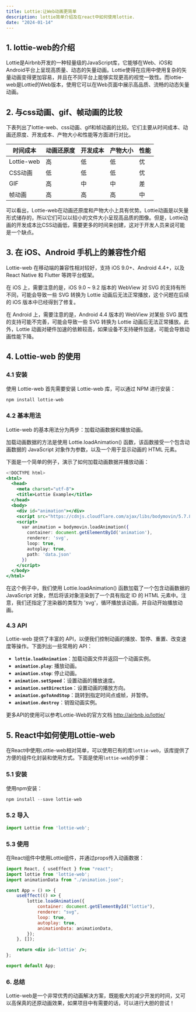 ```yaml
---
title: Lottie:让Web动画更简单
description: lottie简单介绍及在react中如何使用lottie.
date: "2024-01-14"
---
```


## **1. lottie-web的介绍**

Lottie是Airbnb开发的一种轻量级的JavaScript库，它能够在Web、iOS和Android平台上呈现高质量、动态的矢量动画。Lottie使得在应用中使用复杂的矢量动画变得更加容易，并且在不同平台上能够实现更高的视觉一致性。而lottie-web是Lottie的Web版本，使用它可以在Web页面中展示高品质、流畅的动态矢量动画。

## **2. 与css动画、gif、帧动画的比较**

下表列出了lottie-web、css动画、gif和帧动画的比较。它们主要从时间成本、动画还原度、开发成本、产物大小和性能等方面进行对比。

| 时间成本 | 动画还原度 | 开发成本 | 产物大小 | 性能 |
| ---------- | ----------- | --------- | ----------- | ---------- |
| Lottie-web | 高 | 低 | 低 | 优 |
| CSS动画 | 低 | 低 | 低 | 优 |
| GIF | 高 | 中 | 中 | 差 |
| 帧动画 | 高 | 高 | 高 | 中 |

可以看出，Lottie-web在动画还原度和产物大小上具有优势。Lottie动画是以矢量形式储存的，所以它们可以以较小的文件大小呈现高品质的图像。但是，Lottie动画的开发成本比CSS动画低，需要更多的时间来创建，这对于开发人员来说可能是一个缺点。

## **3. 在 iOS、Android 手机上的兼容性介绍**

Lottie-web 在移动端的兼容性相对较好，支持 iOS 9.0+、Android 4.4+，以及 React Native 和 Flutter 等跨平台框架。

在 iOS 上，需要注意的是，iOS 9.0 ~ 9.2 版本的 WebView 对 SVG 的支持有所不同，可能会导致一些 SVG 转换为 Lottie 动画后无法正常播放，这个问题在后续的 iOS 版本中已经得到了修复。

在 Android 上，需要注意的是，Android 4.4 版本的 WebView 对某些 SVG 属性的支持可能不完善，可能会导致一些 SVG 转换为 Lottie 动画后无法正常播放。此外，Lottie 动画对硬件加速的依赖较高，如果设备不支持硬件加速，可能会导致动画性能下降。

## **4. Lottie-web 的使用**

### **4.1 安装**

使用 Lottie-web 首先需要安装 Lottie-web 库，可以通过 NPM 进行安装：

```jsx
npm install lottie-web
```

### **4.2 基本用法**

Lottie-web 的基本用法分为两步：加载动画数据和播放动画。

加载动画数据的方法是使用 Lottie.loadAnimation() 函数，该函数接受一个包含动画数据的 JavaScript 对象作为参数，以及一个用于显示动画的 HTML 元素。

下面是一个简单的例子，演示了如何加载动画数据并播放动画：

```jsx
<!DOCTYPE html>
<html>
  <head>
    <meta charset="utf-8">
    <title>Lottie Example</title>
  </head>
  <body>
    <div id="animation"></div>
    <script src="https://cdnjs.cloudflare.com/ajax/libs/bodymovin/5.7.8/lottie.min.js"></script>
    <script>
      var animation = bodymovin.loadAnimation({
        container: document.getElementById('animation'),
        renderer: 'svg',
        loop: true,
        autoplay: true,
        path: 'data.json'
      })
    </script>
  </body>
</html>
```

在这个例子中，我们使用 Lottie.loadAnimation() 函数加载了一个包含动画数据的 JavaScript 对象，然后将该对象渲染到了一个具有指定 ID 的 HTML 元素中。注意，我们还指定了渲染器的类型为 'svg'，循环播放该动画，并自动开始播放动画。

### **4.3 API**

Lottie-web 提供了丰富的 API，以便我们控制动画的播放、暂停、重置、改变速度等操作。下面列出一些常用的 API：

- **`lottie.loadAnimation`**：加载动画文件并返回一个动画实例。
- **`animation.play`**: 播放动画。
- **`animation.stop`**: 停止动画。
- **`animation.setSpeed`**：设置动画的播放速度。
- **`animation.setDirection`**：设置动画的播放方向。
- **`animation.goToAndStop`**：跳转到指定时间点或帧，并暂停。
- **`animation.destroy`**：销毁动画实例。

更多API的使用可以参考Lottie-Web的官方文档 http://airbnb.io/lottie/

## **5. React中如何使用Lottie-web**

在React中使用Lottie-web相对简单，可以使用已有的库`lottie-web`，该库提供了方便的组件化封装和使用方式。下面是使用`lottie-web`的步骤：

### 5.1 安装

使用npm安装：

```jsx
npm install --save lottie-web
```

### **5.2 导入**

```jsx
import Lottie from 'lottie-web';
```

### 5.3 使用

在React组件中使用Lottie组件，并通过props传入动画数据：

```jsx
import React, { useEffect } from "react";
import lottie from 'lottie-web';
import animationData from "./animation.json";

const App = () => {
	useEffect(() => {
		lottie.loadAnimation({
			container: document.getElementById("lottie"),
			renderer: "svg",
			loop: true,
			autoplay: true,
			animationData: animationData,
		});
	}, []);

	return <div id='lottie' />;
};

export default App;
```

### **6. 总结**

Lottie-web是一个非常优秀的动画解决方案，既能极大的减少开发的时间，又可以高保真的还原动画效果，如果项目中有需要的话，可以进行大胆的尝试！